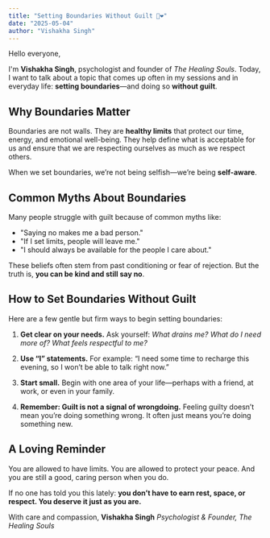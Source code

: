 ```yaml
---
title: "Setting Boundaries Without Guilt 🛑❤️"
date: "2025-05-04"
author: "Vishakha Singh"
---
```


Hello everyone,

I'm **Vishakha Singh**, psychologist and founder of *The Healing Souls*. Today, I want to talk about a topic that comes up often in my sessions and in everyday life: **setting boundaries**—and doing so **without guilt**.

## Why Boundaries Matter

Boundaries are not walls. They are **healthy limits** that protect our time, energy, and emotional well-being. They help define what is acceptable for us and ensure that we are respecting ourselves as much as we respect others.

When we set boundaries, we’re not being selfish—we’re being **self-aware**.

## Common Myths About Boundaries

Many people struggle with guilt because of common myths like:

- "Saying no makes me a bad person."
- "If I set limits, people will leave me."
- "I should always be available for the people I care about."

These beliefs often stem from past conditioning or fear of rejection. But the truth is, **you can be kind and still say no**.

## How to Set Boundaries Without Guilt

Here are a few gentle but firm ways to begin setting boundaries:

1. **Get clear on your needs.**
Ask yourself: *What drains me? What do I need more of? What feels respectful to me?*

2. **Use “I” statements.**
For example: “I need some time to recharge this evening, so I won’t be able to talk right now.”

3. **Start small.**
Begin with one area of your life—perhaps with a friend, at work, or even in your family.

4. **Remember: Guilt is not a signal of wrongdoing.**
Feeling guilty doesn’t mean you’re doing something wrong. It often just means you’re doing something new.

## A Loving Reminder

You are allowed to have limits. You are allowed to protect your peace. And you are still a good, caring person when you do.

If no one has told you this lately: **you don’t have to earn rest, space, or respect. You deserve it just as you are.**

With care and compassion,
**Vishakha Singh**
*Psychologist & Founder, The Healing Souls*
